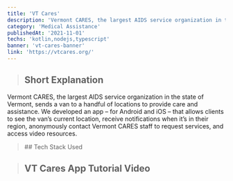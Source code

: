 ```yaml
---
title: 'VT Cares'
description: 'Vermont CARES, the largest AIDS service organization in the state of Vermont, sends a van to a handful of locations to provide care and assistance.'
category: 'Medical Assistance'
publishedAt: '2021-11-01'
techs: 'kotlin,nodejs,typescript'
banner: 'vt-cares-banner'
link: 'https://vtcares.org/'
---
```


> ## Short Explanation

Vermont CARES, the largest AIDS service organization in the state of Vermont, sends a van to a handful of locations to provide care and assistance.
We developed an app – for Android and iOS – that allows clients to see the van’s current location, receive notifications when it’s in their region,
anonymously contact Vermont CARES staff to request services, and access video resources.

<blockquote className='with-icons'>
  ## Tech Stack Used
  <div className='not-prose mt-2 flex gap-3'>
    <TechIcons techs={['kotlin']} />
    <TechIcons techs={['typescript']} />
    <TechIcons techs={['nodejs']} />
  </div>
</blockquote>

[//]: # (> ## Features)

[//]: # (<CloudinaryImg)

[//]: # (  mdx)

[//]: # (  publicId='ontop-banner-portfolio')

[//]: # (  alt='e-stores-banner')

[//]: # (  width={1882})

[//]: # (  height={1041})

[//]: # (/>)

> ## VT Cares App Tutorial Video

<LiteYouTubeEmbed
  id='ZZ35gc4fl1Q'
  poster='maxresdefault'
  title='VT Cares App'
  noCookie={true}
/>